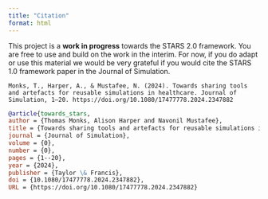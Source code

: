 ```yaml
---
title: "Citation"
format: html
---
```


This project is a **work in progress** towards the STARS 2.0 framework. You are free to use and build on the work in the interim. For now, if you do adapt or use this material we would be very grateful if you would cite the STARS 1.0 framework paper in the Journal of Simulation.

```         
Monks, T., Harper, A., & Mustafee, N. (2024). Towards sharing tools and artefacts for reusable simulations in healthcare. Journal of Simulation, 1–20. https://doi.org/10.1080/17477778.2024.2347882
```

``` bibtex
@article{towards_stars,
author = {Thomas Monks, Alison Harper and Navonil Mustafee},
title = {Towards sharing tools and artefacts for reusable simulations in healthcare},
journal = {Journal of Simulation},
volume = {0},
number = {0},
pages = {1--20},
year = {2024},
publisher = {Taylor \& Francis},
doi = {10.1080/17477778.2024.2347882},
URL = {https://doi.org/10.1080/17477778.2024.2347882}
```
